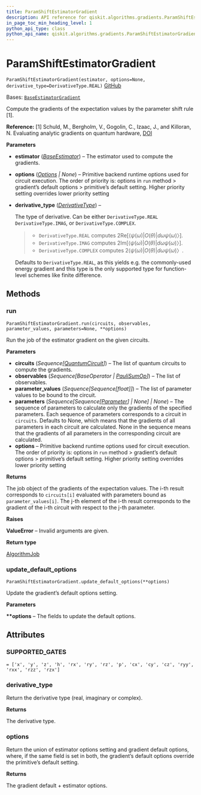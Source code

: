 ```yaml
---
title: ParamShiftEstimatorGradient
description: API reference for qiskit.algorithms.gradients.ParamShiftEstimatorGradient
in_page_toc_min_heading_level: 1
python_api_type: class
python_api_name: qiskit.algorithms.gradients.ParamShiftEstimatorGradient
---
```


# ParamShiftEstimatorGradient

<span id="qiskit.algorithms.gradients.ParamShiftEstimatorGradient" />

`ParamShiftEstimatorGradient(estimator, options=None, derivative_type=DerivativeType.REAL)` [GitHub](https://github.com/qiskit/qiskit/tree/stable/0.24/qiskit/algorithms/gradients/param_shift_estimator_gradient.py "view source code")

Bases: [`BaseEstimatorGradient`](qiskit.algorithms.gradients.BaseEstimatorGradient "qiskit.algorithms.gradients.base_estimator_gradient.BaseEstimatorGradient")

Compute the gradients of the expectation values by the parameter shift rule \[1].

**Reference:** \[1] Schuld, M., Bergholm, V., Gogolin, C., Izaac, J., and Killoran, N. Evaluating analytic gradients on quantum hardware, [DOI](https://doi.org/10.1103/PhysRevA.99.032331)

**Parameters**

*   **estimator** ([*BaseEstimator*](qiskit.primitives.BaseEstimator "qiskit.primitives.BaseEstimator")) – The estimator used to compute the gradients.

*   **options** ([*Options*](qiskit.providers.Options "qiskit.providers.Options") *| None*) – Primitive backend runtime options used for circuit execution. The order of priority is: options in `run` method > gradient’s default options > primitive’s default setting. Higher priority setting overrides lower priority setting

*   **derivative\_type** ([*DerivativeType*](qiskit.algorithms.gradients.DerivativeType "qiskit.algorithms.gradients.DerivativeType")) –

    The type of derivative. Can be either `DerivativeType.REAL` `DerivativeType.IMAG`, or `DerivativeType.COMPLEX`.

    > *   `DerivativeType.REAL` computes $2 \mathrm{Re}[⟨ψ(ω)|O(θ)|dω ψ(ω)〉]$.
    > *   `DerivativeType.IMAG` computes $2 \mathrm{Im}[⟨ψ(ω)|O(θ)|dω ψ(ω)〉]$.
    > *   `DerivativeType.COMPLEX` computes $2 ⟨ψ(ω)|O(θ)|dω ψ(ω)〉$.

    Defaults to `DerivativeType.REAL`, as this yields e.g. the commonly-used energy gradient and this type is the only supported type for function-level schemes like finite difference.

## Methods

<span id="qiskit-algorithms-gradients-paramshiftestimatorgradient-run" />

### run

<span id="qiskit.algorithms.gradients.ParamShiftEstimatorGradient.run" />

`ParamShiftEstimatorGradient.run(circuits, observables, parameter_values, parameters=None, **options)`

Run the job of the estimator gradient on the given circuits.

**Parameters**

*   **circuits** (*Sequence\[*[*QuantumCircuit*](qiskit.circuit.QuantumCircuit "qiskit.circuit.QuantumCircuit")*]*) – The list of quantum circuits to compute the gradients.
*   **observables** (*Sequence\[BaseOperator |* [*PauliSumOp*](qiskit.opflow.primitive_ops.PauliSumOp "qiskit.opflow.primitive_ops.PauliSumOp")*]*) – The list of observables.
*   **parameter\_values** (*Sequence\[Sequence\[float]]*) – The list of parameter values to be bound to the circuit.
*   **parameters** (*Sequence\[Sequence\[*[*Parameter*](qiskit.circuit.Parameter "qiskit.circuit.Parameter")*] | None] | None*) – The sequence of parameters to calculate only the gradients of the specified parameters. Each sequence of parameters corresponds to a circuit in `circuits`. Defaults to None, which means that the gradients of all parameters in each circuit are calculated. None in the sequence means that the gradients of all parameters in the corresponding circuit are calculated.
*   **options** – Primitive backend runtime options used for circuit execution. The order of priority is: options in `run` method > gradient’s default options > primitive’s default setting. Higher priority setting overrides lower priority setting

**Returns**

The job object of the gradients of the expectation values. The i-th result corresponds to `circuits[i]` evaluated with parameters bound as `parameter_values[i]`. The j-th element of the i-th result corresponds to the gradient of the i-th circuit with respect to the j-th parameter.

**Raises**

**ValueError** – Invalid arguments are given.

**Return type**

[AlgorithmJob](qiskit.algorithms.AlgorithmJob "qiskit.algorithms.AlgorithmJob")

<span id="qiskit-algorithms-gradients-paramshiftestimatorgradient-update-default-options" />

### update\_default\_options

<span id="qiskit.algorithms.gradients.ParamShiftEstimatorGradient.update_default_options" />

`ParamShiftEstimatorGradient.update_default_options(**options)`

Update the gradient’s default options setting.

**Parameters**

**\*\*options** – The fields to update the default options.

## Attributes

<span id="qiskit.algorithms.gradients.ParamShiftEstimatorGradient.SUPPORTED_GATES" />

### SUPPORTED\_GATES

`= ['x', 'y', 'z', 'h', 'rx', 'ry', 'rz', 'p', 'cx', 'cy', 'cz', 'ryy', 'rxx', 'rzz', 'rzx']`

<span id="qiskit.algorithms.gradients.ParamShiftEstimatorGradient.derivative_type" />

### derivative\_type

Return the derivative type (real, imaginary or complex).

**Returns**

The derivative type.

<span id="qiskit.algorithms.gradients.ParamShiftEstimatorGradient.options" />

### options

Return the union of estimator options setting and gradient default options, where, if the same field is set in both, the gradient’s default options override the primitive’s default setting.

**Returns**

The gradient default + estimator options.

